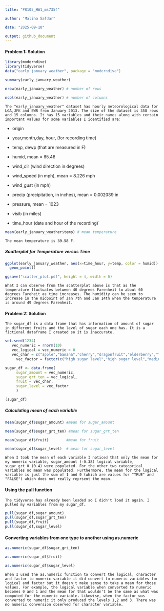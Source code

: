 ```yaml
---
title: "P8105_HW1_ms7354"

author: "Maliha Safdar"

date: "2025-09-18"

output: github_document
---
```




#### **Problem 1: Solution**

```r
library(moderndive)
library(tidyverse)
data("early_january_weather", package = "moderndive")
```
```r
summary(early_january_weather)
```




```r
nrow(early_january_weather) # number of rows

ncol(early_january_weather) # number of columns
```

`The "early_january_weather" dataset has hourly meteorological data for LGA,JFK and EWR from January 2013. The size of the dataset is 358 rows and 15 columns. It has 15 variables and their names along with certain important values for some variables I identified are:`

*   origin

*   year,month,day, hour, (for recording time)

*   temp, dewp (that are measured in F)

*   humid, mean = 65.48

*   wind_dir (wind direction in degrees)

*   wind_speed (in mph), mean = 8.226 mph

*   wind_gust (in mph)

*   precip (precipitation, in inches), mean = 0.002039 in

*   pressure, mean = 1023

*   visib (in miles)

*   time_hour (date and hour of the recording)`


```r
mean(early_january_weather$temp) # mean temperature
```

`The mean temperature is 39.58 F.`

##### Scatterplot for Temperature versus Time


```r
ggplot(early_january_weather, aes(x=time_hour, y=temp, color = humid)) +
  geom_point()

ggsave("scatter_plot.pdf", height = 4, width = 6)
```

`What I can observe from the scatterplot above is that as the temperature fluctuates between 40 degrees Farenheit to about 60 degrees Fareheit as time increases. The humidity can be seen to increase in the midpoint of Jan 7th and Jan 14th when the temperature is around 49 degrees Farenheit.`


#### **Problem 2: Solution**

`The sugar_df is a data frame that has information of amount of sugar in different fruits and the level of sugar each one has. It is a fictional dataframe I created so it is inaccurate.` 


```r
set.seed(1234)
   vec_numeric = rnorm(10)
   vec_logical = vec_numeric > 0
   vec_char = c("apple","banana","cherry","dragonfruit","elderberry","fig","grapes","lychee","pineapple","mango")
     vec_factor = factor(c("high sugar level","high sugar level","medium sugar level","low sugar level","low sugar level","medium sugar level","medium sugar level","low sugar level","high sugar level","medium sugar level"))
```

```r
sugar_df <- data.frame(
     sugar_amount = vec_numeric,
     sugar_grt_ten = vec_logical,
     fruit = vec_char,
     sugar_level = vec_factor
     )
```


```r
(sugar_df)
```
##### Calculating mean of each variable

```r
mean(sugar_df$sugar_amount) #mean for sugar_amount

mean(sugar_df$sugar_grt_ten) #mean for sugar_grt_ten

mean(sugar_df$fruit)        #mean for fruit

mean(sugar_df$sugar_level)  # mean for sugar_level
```

`When I took the mean of each variable I noticed that only the mean for my numeric variable, sugar_amount (-0.38) logical variable, sugar_grt_0 (0.4) were populated. For the other two categorical variables no mean was populated. Furthermore, the mean for the logical variable is just the sum of 1 and 0 (which are values for "TRUE" and "FALSE") which does not really reprsent the mean.`

#### Using the pull function

`The tidyverse has already been loaded so I didn't load it again. I pulled my variables from my sugar_df.`

```r
pull(sugar_df,sugar_amount)
pull(sugar_df,sugar_grt_ten)
pull(sugar_df,fruit)
pull(sugar_df,sugar_level)
```

#### Converting variables from one type to another using as.numeric
```r
as.numeric(sugar_df$sugar_grt_ten)
```
```r
as.numeric(sugar_df$fruit)
```
```r
as.numeric(sugar_df$sugar_level)
```

`When I used the as.numeric function to convert the logical, character and factor to numeric variable it did convert to numeric variables for logical and factor but it doesn't make sense to take a mean for those values. For example, the logical variable when converted to numeric becomes 0 and 1 and the mean for that wouldn't be the same as what was computed for the numeric variable. Likewise, when the factor was converted to numeric it only produced the levels 1,2 and 3. There was no numeric conversion observed for character variable.`

